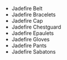 - <WowHeadItem id="15388">Jadefire Belt</WowHeadItem>
- <WowHeadItem id="15387">Jadefire Bracelets</WowHeadItem>
- <WowHeadItem id="15391">Jadefire Cap</WowHeadItem>
- <WowHeadItem id="15390">Jadefire Chestguard</WowHeadItem>
- <WowHeadItem id="15395">Jadefire Epaulets</WowHeadItem>
- <WowHeadItem id="15393">Jadefire Gloves</WowHeadItem>
- <WowHeadItem id="15394">Jadefire Pants</WowHeadItem>
- <WowHeadItem id="15389">Jadefire Sabatons</WowHeadItem>